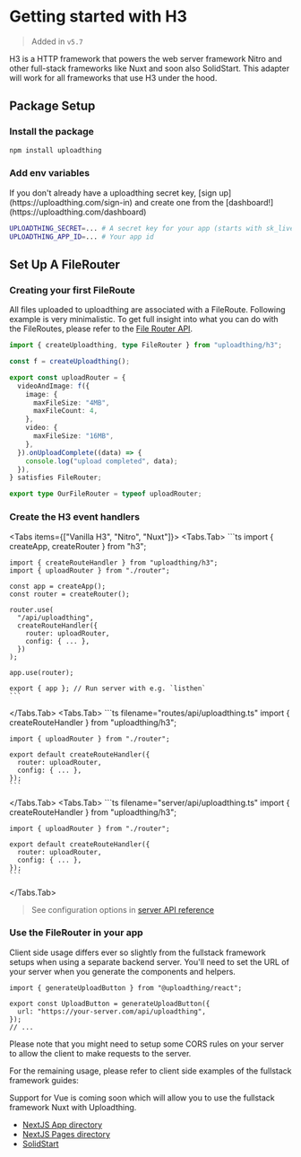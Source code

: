 
# Getting started with H3

> Added in `v5.7`

H3 is a HTTP framework that powers the web server framework Nitro and other
full-stack frameworks like Nuxt and soon also SolidStart. This adapter will work
for all frameworks that use H3 under the hood.

## Package Setup

<Steps>

### Install the package

```sh npm2yarn
npm install uploadthing
```

### Add env variables

<Callout>
  If you don't already have a uploadthing secret key, [sign
  up](https://uploadthing.com/sign-in) and create one from the
  [dashboard!](https://uploadthing.com/dashboard)
</Callout>

```bash copy
UPLOADTHING_SECRET=... # A secret key for your app (starts with sk_live_)
UPLOADTHING_APP_ID=... # Your app id
```

</Steps>

## Set Up A FileRouter

<Steps>

### Creating your first FileRoute

All files uploaded to uploadthing are associated with a FileRoute. Following
example is very minimalistic. To get full insight into what you can do with the
FileRoutes, please refer to the
[File Router API](/api-reference/server#file-routes).

```ts copy filename="src/uploadthing.ts"
import { createUploadthing, type FileRouter } from "uploadthing/h3";

const f = createUploadthing();

export const uploadRouter = {
  videoAndImage: f({
    image: {
      maxFileSize: "4MB",
      maxFileCount: 4,
    },
    video: {
      maxFileSize: "16MB",
    },
  }).onUploadComplete((data) => {
    console.log("upload completed", data);
  }),
} satisfies FileRouter;

export type OurFileRouter = typeof uploadRouter;
```

### Create the H3 event handlers

<Tabs items={["Vanilla H3", "Nitro", "Nuxt"]}>
  <Tabs.Tab>
    ```ts
    import { createApp, createRouter } from "h3";

    import { createRouteHandler } from "uploadthing/h3";
    import { uploadRouter } from "./router";

    const app = createApp();
    const router = createRouter();

    router.use(
      "/api/uploadthing",
      createRouteHandler({
        router: uploadRouter,
        config: { ... },
      })
    );

    app.use(router);

    export { app }; // Run server with e.g. `listhen`
    ```

  </Tabs.Tab>
  <Tabs.Tab>
    ```ts filename="routes/api/uploadthing.ts"
    import { createRouteHandler } from "uploadthing/h3";

    import { uploadRouter } from "./router";

    export default createRouteHandler({
      router: uploadRouter,
      config: { ... },
    });
    ```

  </Tabs.Tab>
  <Tabs.Tab>
    ```ts filename="server/api/uploadthing.ts"
    import { createRouteHandler } from "uploadthing/h3";

    import { uploadRouter } from "./router";

    export default createRouteHandler({
      router: uploadRouter,
      config: { ... },
    });
    ```

  </Tabs.Tab>
</Tabs>

> See configuration options in
> [server API reference](/api-reference/server#createroutehandler)

### Use the FileRouter in your app

Client side usage differs ever so slightly from the fullstack framework setups
when using a separate backend server. You'll need to set the URL of your server
when you generate the components and helpers.

```tsx
import { generateUploadButton } from "@uploadthing/react";

export const UploadButton = generateUploadButton({
  url: "https://your-server.com/api/uploadthing",
});
// ...
```

<Callout type="info">
  Please note that you might need to setup some CORS rules on your server to
  allow the client to make requests to the server.
</Callout>

For the remaining usage, please refer to client side examples of the fullstack
framework guides:

<Callout>
  Support for Vue is coming soon which will allow you to use the fullstack
  framework Nuxt with Uploadthing.
</Callout>

- [NextJS App directory](/getting-started/appdir#create-the-uploadthing-components-optional)
- [NextJS Pages directory](/getting-started/pagedir#create-the-uploadthing-components-optional)
- [SolidStart](/getting-started/solid#use-the-filerouter-in-your-app)

</Steps>
